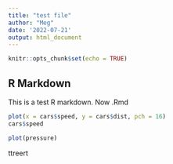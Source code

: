 ```yaml
---
title: "test file"
author: "Meg"
date: '2022-07-21'
output: html_document
---
```


```r
knitr::opts_chunk$set(echo = TRUE)
```

## R Markdown

This is a test R markdown. Now .Rmd 

```r
plot(x = cars$speed, y = cars$dist, pch = 16)
cars$speed
```


```r
plot(pressure)
```
ttreert
